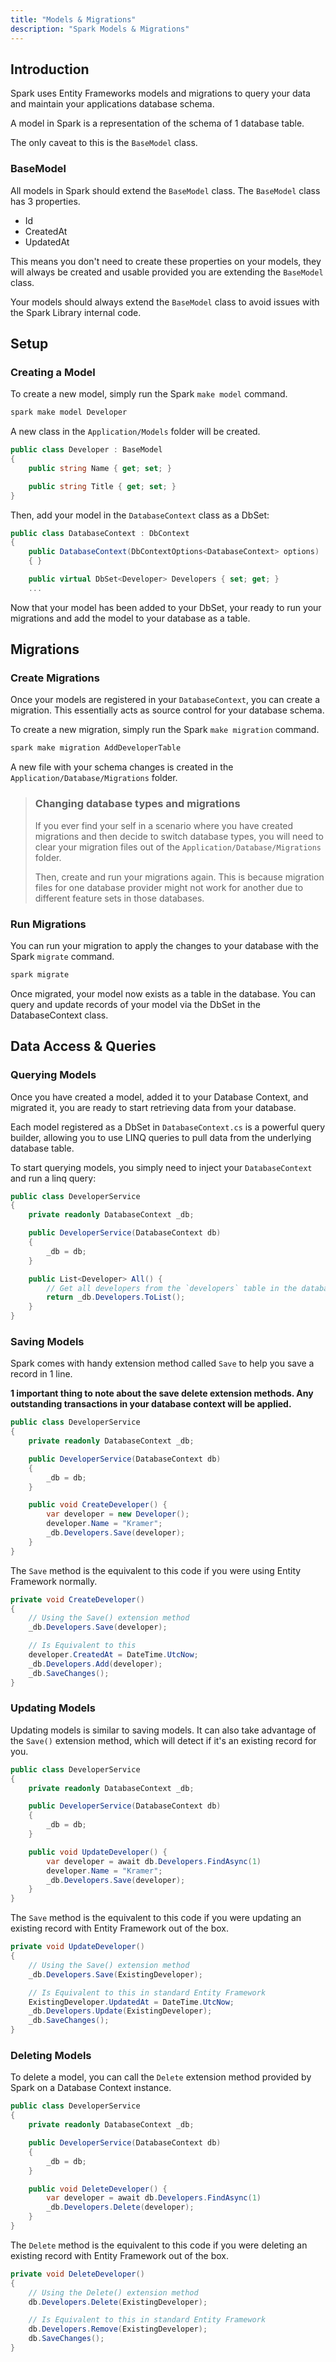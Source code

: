 ```yaml
---
title: "Models & Migrations"
description: "Spark Models & Migrations"
---
```


## Introduction
Spark uses Entity Frameworks models and migrations to query your data and maintain your applications database schema.

A model in Spark is a representation of the schema of 1 database table.

The only caveat to this is the `BaseModel` class.

### BaseModel
All models in Spark should extend the `BaseModel` class. The `BaseModel` class has 3 properties.
- Id
- CreatedAt
- UpdatedAt

This means you don't need to create these properties on your models, they will always be created and usable provided you are extending the `BaseModel` class.

Your models should always extend the `BaseModel` class to avoid issues with the Spark Library internal code.

## Setup
### Creating a Model
To create a new model, simply run the Spark  `make model` command.

```bash
spark make model Developer
```

A new class in the `Application/Models` folder will be created.

```csharp
public class Developer : BaseModel
{
    public string Name { get; set; }

    public string Title { get; set; }
}
```

Then, add your model in the `DatabaseContext` class as a DbSet:
```csharp
public class DatabaseContext : DbContext
{
    public DatabaseContext(DbContextOptions<DatabaseContext> options) : base(options)
    { }

    public virtual DbSet<Developer> Developers { set; get; }
    ...
```

Now that your model has been added to your DbSet, your ready to run your migrations and add the model to your database as a table.

## Migrations

### Create Migrations
Once your models are registered in your `DatabaseContext`, you can create a migration. This essentially acts as source control for your database schema. 

To create a new migration, simply run the Spark  `make migration` command.

```bash
spark make migration AddDeveloperTable
```

A new file with your schema changes is created in the `Application/Database/Migrations` folder.

>
> ### Changing database types and migrations
> If you ever find your self in a scenario where you have created migrations and then decide to switch database types, you will need to clear your migration files out of the `Application/Database/Migrations` folder.
>
> Then, create and run your migrations again. This is because migration files for one database provider might not work for another due to different feature sets in those databases.

### Run Migrations
You can run your migration to apply the changes to your database with the Spark `migrate` command.
```bash
spark migrate
```

Once migrated, your model now exists as a table in the database. You can query and update records of your model via the DbSet in the DatabaseContext class.

## Data Access & Queries
### Querying Models
Once you have created a model, added it to your Database Context, and migrated it, you are ready to start retrieving data from your database.

Each model registered as a DbSet in `DatabaseContext.cs` is a powerful query builder, allowing you to use LINQ queries to pull data from the underlying database table.

To start querying models, you simply need to inject your `DatabaseContext` and run a linq query:

```csharp
public class DeveloperService
{
    private readonly DatabaseContext _db;

    public DeveloperService(DatabaseContext db)
    {
        _db = db;
    }

    public List<Developer> All() {
        // Get all developers from the `developers` table in the database
        return _db.Developers.ToList();
    }
}
```

### Saving Models
Spark comes with handy extension method called `Save` to help you save a record in 1 line.

**1 important thing to note about the save delete extension methods. Any outstanding transactions in your database context will be applied.**

```csharp
public class DeveloperService
{
    private readonly DatabaseContext _db;

    public DeveloperService(DatabaseContext db)
    {
        _db = db;
    }

    public void CreateDeveloper() {
        var developer = new Developer();
        developer.Name = "Kramer";
        _db.Developers.Save(developer);
    }
}
```

The `Save` method is the equivalent to this code if you were using Entity Framework normally.
```csharp
private void CreateDeveloper()
{
    // Using the Save() extension method
    _db.Developers.Save(developer);

    // Is Equivalent to this
    developer.CreatedAt = DateTime.UtcNow;
    _db.Developers.Add(developer);
    _db.SaveChanges();
}
```

### Updating Models
Updating models is similar to saving models. It can also take advantage of the `Save()` extension method, which will detect if it's an existing record for you.

```csharp
public class DeveloperService
{
    private readonly DatabaseContext _db;

    public DeveloperService(DatabaseContext db)
    {
        _db = db;
    }

    public void UpdateDeveloper() {
        var developer = await db.Developers.FindAsync(1)
        developer.Name = "Kramer";
        _db.Developers.Save(developer);
    }
}
```

The `Save` method is the equivalent to this code if you were updating an existing record with Entity Framework out of the box.
```csharp
private void UpdateDeveloper()
{
    // Using the Save() extension method
    _db.Developers.Save(ExistingDeveloper);

    // Is Equivalent to this in standard Entity Framework
    ExistingDeveloper.UpdatedAt = DateTime.UtcNow;
    _db.Developers.Update(ExistingDeveloper);
    _db.SaveChanges();
}
```

### Deleting Models
To delete a model, you can call the `Delete` extension method provided by Spark on a Database Context instance.


```csharp
public class DeveloperService
{
    private readonly DatabaseContext _db;

    public DeveloperService(DatabaseContext db)
    {
        _db = db;
    }

    public void DeleteDeveloper() {
        var developer = await db.Developers.FindAsync(1)
        _db.Developers.Delete(developer);
    }
}
```

The `Delete` method is the equivalent to this code if you were deleting an existing record with Entity Framework out of the box.
```csharp
private void DeleteDeveloper()
{
    // Using the Delete() extension method
    db.Developers.Delete(ExistingDeveloper);

    // Is Equivalent to this in standard Entity Framework
    db.Developers.Remove(ExistingDeveloper);
    db.SaveChanges();
}
```